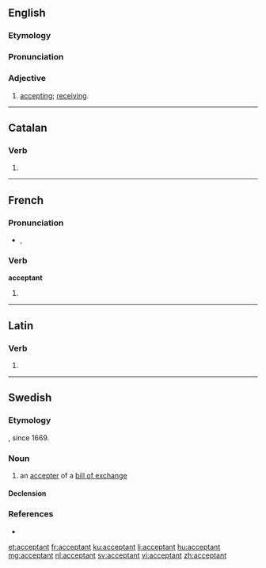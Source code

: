 ==English==

===Etymology===
{{suffix|accept|ant}}

===Pronunciation===
{{a|US}} {{IPA|/æk.ˈsɛp.tənt/}}

===Adjective===
{{en-adj}}

# [[accepting]]; [[receiving]].

----

==Catalan==

===Verb===
{{head|ca|verb form}}

# {{ca-verb form of|t=pres|m=ptc|acceptar}}

----

==French==

===Pronunciation===
* {{IPA|/ak.sɛp.tɑ̃/|lang=fr}}, {{X-SAMPA|/ak.sEp.tA~/}}

===Verb===
'''acceptant'''

# {{present participle of|accepter|lang=fr}}

----

==Latin==

===Verb===
{{la-verb-form|acceptant}}

# {{conjugation of|accepto|acceptō|3|p|pres|act|ind|lang=la}}

----

==Swedish==

===Etymology===
{{suffix|accept|ant|lang=sv}}, since 1669.

===Noun===
{{sv-noun|g=c}}

# an [[accepter]] of a [[bill of exchange]]

====Declension====
{{sv-noun-reg-er}}

===References===
* {{R:SAOB online}}

[[et:acceptant]]
[[fr:acceptant]]
[[ku:acceptant]]
[[li:acceptant]]
[[hu:acceptant]]
[[mg:acceptant]]
[[nl:acceptant]]
[[sv:acceptant]]
[[vi:acceptant]]
[[zh:acceptant]]